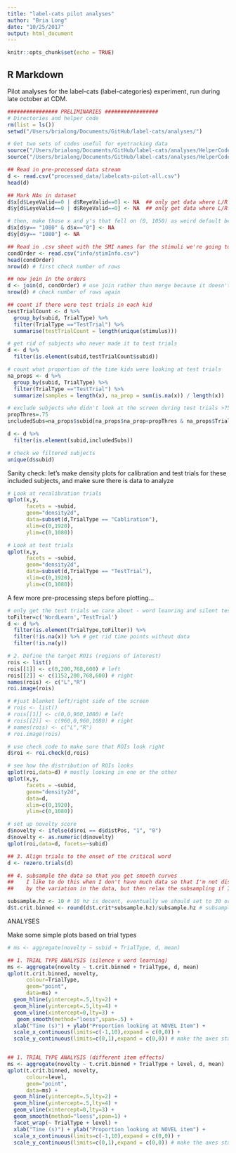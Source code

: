 ```yaml
---
title: "label-cats pilot analyses"
author: "Bria Long"
date: "10/25/2017"
output: html_document
---
```


```r
knitr::opts_chunk$set(echo = TRUE)
```

## R Markdown

Pilot analyses for the label-cats (label-categories) experiment, run during late october at CDM. 

```r
################ PRELIMINARIES #################
# Directories and helper code
rm(list = ls())
setwd("/Users/brialong/Documents/GitHub/label-cats/analyses/")

# Get two sets of codes useful for eyetracking data
source("/Users/brialong/Documents/GitHub/label-cats/analyses/HelperCode/useful.R")
source("/Users/brialong/Documents/GitHub/label-cats/analyses/HelperCode/et_helper_bll.R")

## Read in pre-processed data stream
d <- read.csv("processed_data/labelcats-pilot-all.csv")
head(d)

## Mark NAs in dataset
d$x[d$LeyeValid==0 | d$ReyeValid==0] <- NA  ## only get data where L/R eyes are valid
d$y[d$LeyeValid==0 | d$ReyeValid==0] <- NA  ## only get data where L/R eyes are valid

# then, make those x and y's that fell on (0, 1050) as weird default be treated as NA's.
d$x[d$y== "1080" & d$x=="0"] <- NA
d$y[d$y== "1080"] <- NA

## Read in .csv sheet with the SMI names for the stimuli we're going to be looking at
condOrder <- read.csv("info/stimInfo.csv")
head(condOrder)
nrow(d) # first check number of rows

## now join in the orders
d <- join(d, condOrder) # use join rather than merge because it doesn't sort
nrow(d) # check number of rows again

## count if there were test trials in each kid
testTrialCount <- d %>%
  group_by(subid, TrialType) %>%
  filter(TrialType =="TestTrial") %>%
  summarise(testTrialCount = length(unique(stimulus)))

# get rid of subjects who never made it to test trials
d <- d %>%
  filter(is.element(subid,testTrialCount$subid))

# count what proportion of the time kids were looking at test trials
na_props <- d %>%
  group_by(subid, TrialType) %>%
  filter(TrialType =="TestTrial") %>%
  summarize(samples = length(x), na_prop = sum(is.na(x)) / length(x)) 

# exclude subjects who didn't look at the screen during test trials >75% of the time
propThres=.75
includedSubs=na_props$subid[na_props$na_prop<propThres & na_props$TrialType=='TestTrial']

d <- d %>%
  filter(is.element(subid,includedSubs))

# check we filtered subjects
unique(d$subid)
```
Sanity check: let's make density plots for calibration and test trials for these included subjects,
and make sure there is data to analyze

```r
# Look at recalibration trials
qplot(x,y,
      facets = ~subid,
      geom="density2d",
      data=subset(d,TrialType == "Cabliration"),
      xlim=c(0,1920),
      ylim=c(0,1080))

# Look at test trials
qplot(x,y,
      facets = ~subid,
      geom="density2d",
      data=subset(d,TrialType == "TestTrial"),
      xlim=c(0,1920),
      ylim=c(0,1080))

```

A few more pre-processing steps before plotting...
```r
# only get the test trials we care about - word leanring and silent test trials
toFilter=c('WordLearn','TestTrial')
d <- d %>%
  filter(is.element(TrialType,toFilter)) %>%
  filter(!is.na(x)) %>% # get rid time points without data
  filter(!is.na(y)) 

# 2. Define the target ROIs (regions of interest)
rois <- list()
rois[[1]] <- c(0,200,768,600) # left
rois[[2]] <- c(1152,200,768,600) # right
names(rois) <- c("L","R")
roi.image(rois)

# #just blanket left/right side of the screen
# rois <- list()
# rois[[1]] <- c(0,0,960,1080) # left
# rois[[2]] <- c(960,0,960,1080) # right
# names(rois) <- c("L","R")
# roi.image(rois)

# use check code to make sure that ROIs look right
d$roi <- roi.check(d,rois) 

# see how the distribution of ROIs looks
qplot(roi,data=d) # mostly looking in one or the other
qplot(x,y,
      facets = ~subid,
      geom="density2d",
      data=d,
      xlim=c(0,1920),
      ylim=c(0,1080))

# set up novelty score
d$novelty <- ifelse(d$roi == d$distPos, "1", "0")
d$novelty <- as.numeric(d$novelty)
qplot(roi,data=d, facets=~subid)

## 3. Align trials to the onset of the critical word
d <- rezero.trials(d) 

## 4. subsample the data so that you get smooth curves
##    I like to do this when I don't have much data so that I'm not distracted 
##    by the variation in the data, but then relax the subsampling if I have more data.

subsample.hz <- 10 # 10 hz is decent, eventually we should set to 30 or 60 hz
d$t.crit.binned <- round(d$t.crit*subsample.hz)/subsample.hz # subsample step
```
################ ANALYSES #################
Make some simple plots based on trial types
```r

# ms <- aggregate(novelty ~ subid + TrialType, d, mean)

## 1. TRIAL TYPE ANALYSIS (silence v word learning)
ms <- aggregate(novelty ~ t.crit.binned + TrialType, d, mean)
qplot(t.crit.binned, novelty,
      colour=TrialType,
      geom="point",      
      data=ms) + 
  geom_hline(yintercept=.5,lty=2) + 
  geom_hline(yintercept=.5,lty=4) + 
  geom_vline(xintercept=0,lty=3) + 
   geom_smooth(method="loess",span=.5) +
  xlab("Time (s)") + ylab("Proportion looking at NOVEL Item") + 
  scale_x_continuous(limits=c(-1,10),expand = c(0,0)) + 
  scale_y_continuous(limits=c(0,1),expand = c(0,0)) # make the axes start at 0


## 1. TRIAL TYPE ANALYSIS (different item effects)
ms <- aggregate(novelty ~ t.crit.binned + TrialType + level, d, mean)
qplot(t.crit.binned, novelty,
      colour=level,
      geom="point",      
      data=ms) + 
  geom_hline(yintercept=.5,lty=2) + 
  geom_hline(yintercept=.5,lty=4) + 
  geom_vline(xintercept=0,lty=3) + 
  geom_smooth(method="loess",span=1) +
  facet_wrap(~ TrialType + level) +
  xlab("Time (s)") + ylab("Proportion looking at NOVEL item") + 
  scale_x_continuous(limits=c(-1,10),expand = c(0,0)) + 
  scale_y_continuous(limits=c(0,1),expand = c(0,0)) # make the axes start at 0

```





